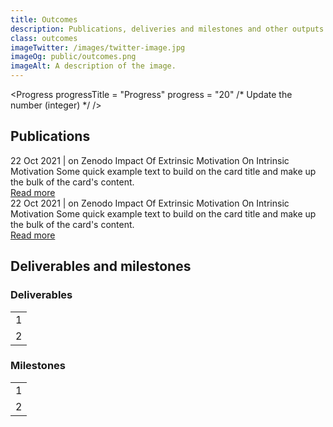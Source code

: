 ```yaml
---
title: Outcomes
description: Publications, deliveries and milestones and other outputs of the BY-COVID project.
class: outcomes
imageTwitter: /images/twitter-image.jpg
imageOg: public/outcomes.png
imageAlt: A description of the image.
---
```



<Container>
  <Row>
   <Col>



<!-- Progress -->
<!-- Every month is 2.77% of progress! Round this up. -->
<Progress
  progressTitle = "Progress"
  progress      = "20" /* Update the number (integer) */
/>




<span class="anchor" id="publications"></span>

<!-- Publications -->

## Publications



<Container className="full-width">
  <Row>
    <Col className="align-items-stretch"  xs={12} sm={12} lg={6}>
      <Card className="mb-4">
        <Card.Body className="position-relative">
          <Card.Subtitle className="text-black-50">22 Oct 2021 | on Zenodo</Card.Subtitle>
          <Card.Title as="h3" className="mt-3 fw-bold fs-4 lh-sm">Impact Of Extrinsic Motivation On Intrinsic Motivation</Card.Title>
          <Card.Text className="mb-5 mt-3">
           Some quick example text to build on the card title and make up the bulk of
           the card's content.
          </Card.Text>
          <div class="bottom-link"><a href="https://mysite.com"  aria-label="Read the paper on the Zenodo website">
           Read more
          </a></div>
        </Card.Body>
      </Card>
    </Col>
    <Col className="align-items-stretch" xs={12} sm={12} lg={6}>
    <Card className="mb-4">
      <Card.Body className="position-relative">
        <Card.Subtitle className="text-black-50">22 Oct 2021 | on Zenodo</Card.Subtitle>
        <Card.Title as="h3" className="mt-3 fw-bold fs-4 lh-sm">Impact Of Extrinsic Motivation On Intrinsic Motivation</Card.Title>
        <Card.Text className="mb-5 mt-3">
         Some quick example text to build on the card title and make up the bulk of
         the card's content.
        </Card.Text>
        <div class="bottom-link"><a href="https://mysite.com" aria-label="Read the paper on the Zenodo website">
          Read more
        </a></div>
      </Card.Body>
    </Card>
    </Col>
  </Row>
</Container>


<span class="anchor" id="deliverables"></span>

<!-- Deliverables and milestones -->

## Deliverables and milestones



<Container fluid className="px-0">
<Row>
<Col xs={12} sm={12} lg={6}>

### Deliverables

<Table className="bg-white mb-5">
  <tbody>
    <tr>
      <td>1</td>
    </tr>
    <tr>
      <td>2</td>
    </tr>
  </tbody>
</Table>
</Col>
<Col xs={12} sm={12} lg={6}>

### Milestones

<Table className="bg-white">
  <tbody>
    <tr>
      <td>1</td>
    </tr>
    <tr>
      <td>2</td>
    </tr>
  </tbody>
</Table>
</Col>
</Row>
</Container>

</Col>
</Row>
</Container>
